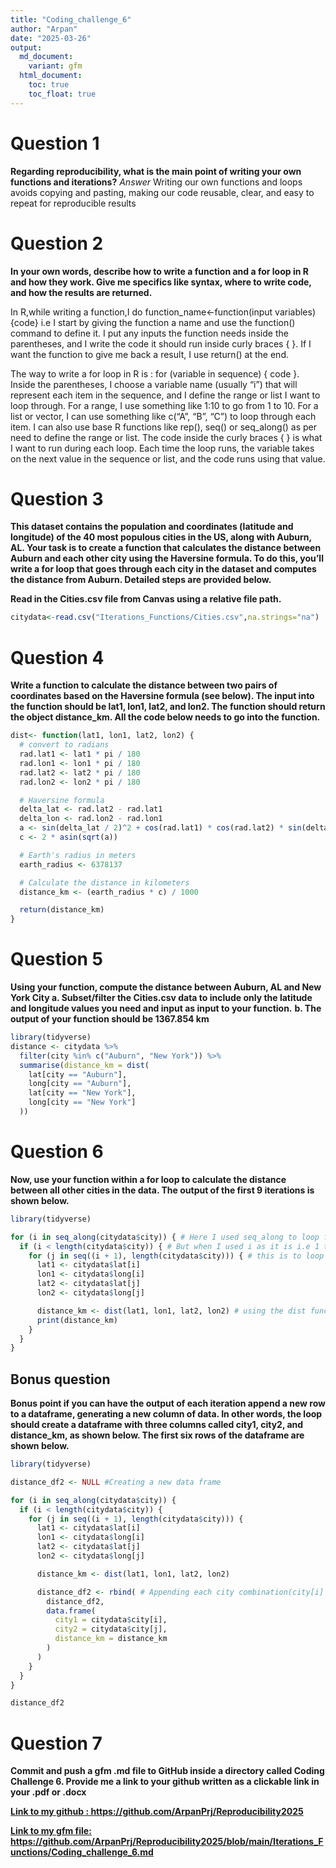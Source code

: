 ```yaml
---
title: "Coding_challenge_6"
author: "Arpan"
date: "2025-03-26"
output: 
  md_document:
    variant: gfm
  html_document:
    toc: true
    toc_float: true
---
```

# Question 1
**Regarding reproducibility, what is the main point of writing your own functions and iterations?**
*Answer* 
Writing our own functions and loops avoids copying and pasting, making our code reusable, clear, and easy to repeat for reproducible results

# Question 2

**In your own words, describe how to write a function and a for loop in R and how they work. Give me specifics like syntax, where to write code, and how the results are returned.** 

In R,while writing a function,I do function_name<-function(input variables){code} i.e I start by giving the function a name and use the function() command to define it. I put any inputs the function needs inside the parentheses, and I write the code it should run inside curly braces { }. If I want the function to give me back a result, I use return() at the end.

The way to write a for loop in R is :  for (variable in sequence) { code }. Inside the parentheses, I choose a variable name (usually "i") that will represent each item in the sequence, and I define the range or list I want to loop through. For a range, I use something like 1:10 to go from 1 to 10. For a list or vector, I can use something like c("A", "B", "C") to loop through each item. I can also use base R functions like rep(), seq() or seq_along() as per need to define the range or list. The code inside the curly braces { } is what I want to run during each loop. Each time the loop runs, the variable takes on the next value in the sequence or list, and the code runs using that value.

# Question 3
**This dataset contains the population and coordinates (latitude and longitude) of the 40 most populous cities in the US, along with Auburn, AL. Your task is to create a function that calculates the distance between Auburn and each other city using the Haversine formula. To do this, you'll write a for loop that goes through each city in the dataset and computes the distance from Auburn. Detailed steps are provided below.**

**Read in the Cities.csv file from Canvas using a relative file path.**

```r
citydata<-read.csv("Iterations_Functions/Cities.csv",na.strings="na")

```

# Question 4

**Write a function to calculate the distance between two pairs of coordinates based on the Haversine formula (see below). The input into the function should be lat1, lon1, lat2, and lon2. The function should return the object distance_km. All the code below needs to go into the function.**

```r
dist<- function(lat1, lon1, lat2, lon2) {
  # convert to radians
  rad.lat1 <- lat1 * pi / 180
  rad.lon1 <- lon1 * pi / 180
  rad.lat2 <- lat2 * pi / 180
  rad.lon2 <- lon2 * pi / 180

  # Haversine formula
  delta_lat <- rad.lat2 - rad.lat1
  delta_lon <- rad.lon2 - rad.lon1
  a <- sin(delta_lat / 2)^2 + cos(rad.lat1) * cos(rad.lat2) * sin(delta_lon / 2)^2
  c <- 2 * asin(sqrt(a)) 

  # Earth's radius in meters
  earth_radius <- 6378137

  # Calculate the distance in kilometers
  distance_km <- (earth_radius * c) / 1000

  return(distance_km)
}
```



# Question 5
**Using your function, compute the distance between Auburn, AL and New York City **
**a.	Subset/filter the Cities.csv data to include only the latitude and longitude values you need and input as input to your function.** 
**b.	The output of your function should be 1367.854 km**

```r
library(tidyverse)
distance <- citydata %>%
  filter(city %in% c("Auburn", "New York")) %>%
  summarise(distance_km = dist(
    lat[city == "Auburn"],
    long[city == "Auburn"],
    lat[city == "New York"],
    long[city == "New York"]
  ))

```

# Question 6
**Now, use your function within a for loop to calculate the distance between all other cities in the data. The output of the first 9 iterations is shown below.** 

```r
library(tidyverse)

for (i in seq_along(citydata$city)) { # Here I used seq_along to loop from 1st to 40th city, i use this for 1st city latitide and longitude
  if (i < length(citydata$city)) { # But when I used i as it is i.e 1 to 10, the j would be 41 when i is 40. This was returning me  extra combinations of city, 40th city and 41st city (which was NA). So to remove these combinations, I had to use if command to loop till i was 39 because when i is 39, j is 40 in the code below. So the 40th city is already included in the combination. This way I also avoid getting 41 in j that returns NA and increases the number of combination
    for (j in seq((i + 1), length(citydata$city))) { # this is to loop for 2nd city latitude and longitude. It is set such that when i is 1, j is 2, and so on till i reaches 39 and j reaches 40. then the loop stops
      lat1 <- citydata$lat[i]
      lon1 <- citydata$long[i]
      lat2 <- citydata$lat[j]
      lon2 <- citydata$long[j]

      distance_km <- dist(lat1, lon1, lat2, lon2) # using the dist function I created to calculate distance
      print(distance_km)
    }
  }
}


```

## Bonus question

**Bonus point if you can have the output of each iteration append a new row to a dataframe, generating a new column of data. In other words, the loop should create a dataframe with three columns called city1, city2, and distance_km, as shown below. The first six rows of the dataframe are shown below.**

```r
library(tidyverse)

distance_df2 <- NULL #Creating a new data frame 

for (i in seq_along(citydata$city)) {
  if (i < length(citydata$city)) { 
    for (j in seq((i + 1), length(citydata$city))) { 
      lat1 <- citydata$lat[i]
      lon1 <- citydata$long[i]
      lat2 <- citydata$lat[j]
      lon2 <- citydata$long[j]

      distance_km <- dist(lat1, lon1, lat2, lon2)

      distance_df2 <- rbind( # Appending each city combination(city[i] and city [j]), and their distances into the data frame after each iteration
        distance_df2,
        data.frame(
          city1 = citydata$city[i],
          city2 = citydata$city[j],
          distance_km = distance_km
        )
      )
    }
  }
}

distance_df2
```


# Question 7
**Commit and push a gfm .md file to GitHub inside a directory called Coding Challenge 6. Provide me a link to your github written as a clickable link in your .pdf or .docx**

[**Link to my github : https://github.com/ArpanPrj/Reproducibility2025**](https://github.com/ArpanPrj/Reproducibility2025)

[**Link to my gfm file: https://github.com/ArpanPrj/Reproducibility2025/blob/main/Iterations_Functions/Coding_challenge_6.md**](https://github.com/ArpanPrj/Reproducibility2025/blob/main/Iterations_Functions/Coding_challenge_6.md)
